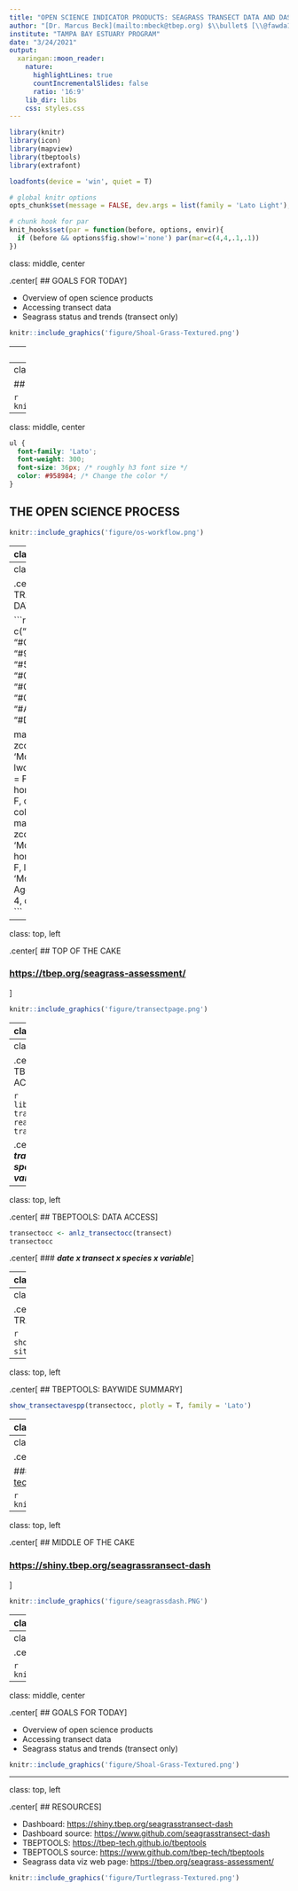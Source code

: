 ```yaml
---
title: "OPEN SCIENCE INDICATOR PRODUCTS: SEAGRASS TRANSECT DATA AND DASHBOARD"
author: "[Dr. Marcus Beck](mailto:mbeck@tbep.org) $\\bullet$ [\\@fawda123](https://twitter.com/fawda123)	$\\bullet$ [#TampaBayOpensci](https://twitter.com/hashtag/TampaBayOpenSci?src=hashtag_click)"
institute: "TAMPA BAY ESTUARY PROGRAM"
date: "3/24/2021"
output:
  xaringan::moon_reader:
    nature:
      highlightLines: true
      countIncrementalSlides: false
      ratio: '16:9'
    lib_dir: libs
    css: styles.css
---
```


```r
library(knitr)
library(icon)
library(mapview)
library(tbeptools)
library(extrafont)

loadfonts(device = 'win', quiet = T)

# global knitr options
opts_chunk$set(message = FALSE, dev.args = list(family = 'Lato Light'), echo = F, warning = F, dpi = 300, fig.align = 'center')

# chunk hook for par
knit_hooks$set(par = function(before, options, envir){
  if (before && options$fig.show!='none') par(mar=c(4,4,.1,.1))
})
```

class: middle, center

.center[
## GOALS FOR TODAY
]

* Overview of open science products
* Accessing transect data
* Seagrass status and trends (transect only)

```r
knitr::include_graphics('figure/Shoal-Grass-Textured.png')
```

---
class: middle, center

# `r fa('table')` Open data 

# `r fa("cogs")` Open process

# `r fa("book")` Open products

---
class: middle, center

## THE OPEN SCIENCE CAKE

```r
knitr::include_graphics('figure/cake.png')
```

---
class: middle, center

```css
ul {  
  font-family: 'Lato';
  font-weight: 300;
  font-size: 36px; /* roughly h3 font size */
  color: #958984; /* Change the color */
}
```

## THE OPEN SCIENCE PROCESS

```r
knitr::include_graphics('figure/os-workflow.png')
```

---
class: top, left

.center[
## EXISTING SEAGRASS DATA
]

.pull-left[
.center[
### District coverage maps
]

* Photointerpretation of aerial imagery
* Coverage estimates for tracking programmatic goals
* Updated every two years, beginning 1988
]

.pull-right[
.center[
### Transect data
]

* Field data collected annually by TBEP and partners
* Information on species abundance, location
* 61 transects monitored since 1998
]

---
class: top, left

.center[
## TRANSECT DATA
]

```r
cols <- c("#E16A86", "#CB7F2F", "#9F9400", "#50A315", "#00AC79", "#00AAB7", "#009ADE", "#A87BE4", "#DA65C3")

mapview(trnpts, zcol = 'MonAgency', lwd = 0, legend = F, homebutton = F, col.regions = cols) + 
  mapview(trnlns, zcol = 'MonAgency', homebutton = F, layer.name = 'Monitoring Agency', lwd = 4, color = cols)
```

---
class: top, left

.center[
## TOP OF THE CAKE

### <https://tbep.org/seagrass-assessment/>
]

```r
knitr::include_graphics('figure/transectpage.png')
```

---
class: top, left

.center[
## BOTTOM OF THE CAKE: TBEPTOOLS
]

.pull-left[
* Import raw data, estimate indicators, and report outcomes
* Freely available on GitHub for version control and to engage with users
* Workhorse for report cards and dashboards
]

.pull-right[
```r
knitr::include_graphics('figure/tbeptoolshex2.PNG')
```
### <https://tbep-tech.github.io/tbeptools>
]

---
class: top, left

.center[
## TBEPTOOLS: DATA ACCESS
]

```r
library(tbeptools)
transect <- read_transect()
transect
```
```r
transect[, c(3, 4, 5, 6, 7, 9, 10)]
```

.center[
### __*date x transect x site x species x variable*__
]

---
class: top, left

.center[
## TBEPTOOLS: DATA ACCESS
]

```r
transectocc <- anlz_transectocc(transect)
transectocc
```

.center[
### __*date x transect x species x variable*__
]

---
class: top, left

.center[
## TBEPTOOLS: TRANSECT SUMMARY
]

```r
show_transect(transect, site = 'S1T16', plotly = T)
```
 
---
class: top, left

.center[
## TBEPTOOLS: TRANSECT SUMMARY
]

```r
show_transectsum(transectocc, site = 'S1T16')
```
 
---
class: top, left

.center[
## TBEPTOOLS: BAYWIDE SUMMARY
]

```r
show_transectavespp(transectocc, plotly = T, family = 'Lato')
```

---
class: top, left

.center[
## TBEPTOOLS: BAYWIDE SUMMARY
]

```r
show_transectmatrix(transectocc, neutral = T, plotly = T, family = 'Lato')
```

---
class: top, left

.center[
## TBEPTOOLS: PLAIN LANGUAGE VIGNETTE

### <https://tbep-tech.github.io/tbeptools/articles/seagrasstransect.html>
]

```r
knitr::include_graphics('figure/seagrassvignette2.PNG')
```

---
class: top, left

.center[
## MIDDLE OF THE CAKE

### <https://shiny.tbep.org/seagrassransect-dash>
]

```r
knitr::include_graphics('figure/seagrassdash.PNG')
```

---
class: top, left

.center[
## SEAGRASS STATUS AND TRENDS
]

.pull-left[
* Transect data show reduction in f.o., all species baywide
* Change was recent (2019-2020) and most dramatic in OTB, HB, MTB
* Notable increase in attached algae (Caulerpa)
* Need to link f.o. estimates with 2020 coverage (~April)
]

.pull-right[
```r
show_transectmatrix(transectocc, neutral = T, plotly = T, family = 'Lato')
```
]

---
class: middle, center

.center[
## FORTHCOMING COVERAGE DASHBOARD
]

```r
knitr::include_graphics('figure/seagrasscoverdash.png')
```

---
class: middle, center

.center[
## GOALS FOR TODAY
]

* Overview of open science products
* Accessing transect data
* Seagrass status and trends (transect only)

```r
knitr::include_graphics('figure/Shoal-Grass-Textured.png')
```

---
class: top, left

.center[
## RESOURCES
]

* Dashboard: <https://shiny.tbep.org/seagrasstransect-dash>
* Dashboard source: <https://www.github.com/seagrasstransect-dash>
* TBEPTOOLS: <https://tbep-tech.github.io/tbeptools>
* TBEPTOOLS source: <https://www.github.com/tbep-tech/tbeptools>
* Seagrass data viz web page: <https://tbep.org/seagrass-assessment/>

```r
knitr::include_graphics('figure/Turtlegrass-Textured.png')
```